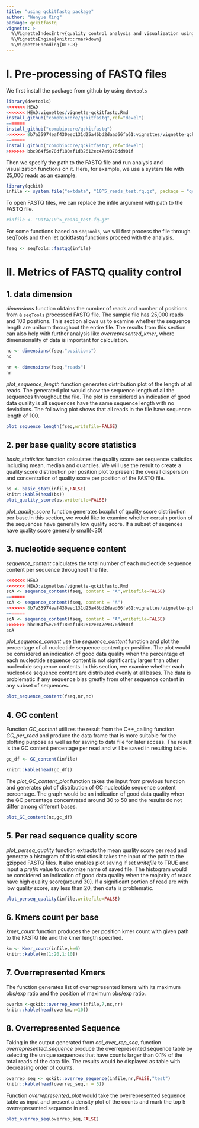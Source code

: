```yaml
---
title: "using qckitfastq package"
author: "Wenyue Xing"
package: qckitfastq
vignette: >
  %\VignetteIndexEntry{quality control analysis and visualization using qckitfastq }
  %\VignetteEngine{knitr::rmarkdown}
  %\VignetteEncoding{UTF-8}
---
```




# I. Pre-processing of FASTQ files

We first install the package from github by using `devtools`

```R

library(devtools)
<<<<<<< HEAD
<<<<<<< HEAD:vignettes/vignette-qckitfastq.Rmd
install_github("compbiocore/qckitfastq",ref="devel")
=======
install_github("compbiocore/qckitfastq")
>>>>>>> 8b7a35974eaf430eec131d25a46bd2daad66fa61:vignettes/vignette-qckitfastq.Rmd
=======
install_github("compbiocore/qckitfastq",ref="devel")
>>>>>>> bbc964f5e70df180af1d32612ec47e9370dd901f


```

Then we specify the path to the FASTQ file and run analysis and visualization functions on it. 
Here, for example, we use a system file with 25,000 reads as an example. 

```r
library(qckit)
infile <- system.file("extdata", "10^5_reads_test.fq.gz", package = "qckit")

```
To open FASTQ files, we can replace the infile argument with path to the FASTQ file. 

```r

#infile <- "Data/10^5_reads_test.fq.gz"

```

For some functions based on `seqTools`, we will first process the file through seqTools and then let qckitfastq functions proceed with the analysis. 

```r

fseq <- seqTools::fastqq(infile)

```

# II. Metrics of FASTQ quality control


## 1. data dimension

*dimensions* function obtains the number of reads and number of positions from a `seqTools` processed FASTQ file. The sample file has 25,000 reads and 100 positions. This section allows us to examine whether the sequence length are uniform throughout the entire file. The results from this section can also help with further analysis like *overrepresented_kmer*, where dimensionality of data is important for calculation. 

```r


nc <- dimensions(fseq,"positions")
nc

nr <- dimensions(fseq,"reads")
nr
```

*plot_sequence_length* function generates distribution plot of the length of all reads. The generated plot would show the sequence length of all the sequences throughout the file. The plot is considered an indication of good data quality is all sequences have the same sequence length with no deviations. The following plot shows that all reads in the file have sequence length of 100. 

```r
plot_sequence_length(fseq,writefile=FALSE)


```

## 2.  per base quality score statistics

*basic_statistics* function calculates the quality score per sequence statistics including mean, median and quantiles. We will use the result to create a quality score distribution per position plot to present the overall dispersion and concentration of quality score per position of the FASTQ file.   

```r

bs <- basic_stat(infile,FALSE)
knitr::kable(head(bs))
plot_quality_score(bs,writefile=FALSE)
```
*plot_quality_score* function generates boxplot of quality score distribution per base.In this section, we would like to examine whether certain portion of the sequences have generally low quality score. If a subset of seqences have quality score generally small(<30) 

## 3. nucleotide sequence content

*sequence_content* calculates the total number of each nucleotide sequence content per sequence throughout the file. 
```r
<<<<<<< HEAD
<<<<<<< HEAD:vignettes/vignette-qckitfastq.Rmd
scA <- sequence_content(fseq, content = "A",writefile=FALSE)
=======
scA <- sequence_content(fseq, content = "A")
>>>>>>> 8b7a35974eaf430eec131d25a46bd2daad66fa61:vignettes/vignette-qckitfastq.Rmd
=======
scA <- sequence_content(fseq, content = "A",writefile=FALSE)
>>>>>>> bbc964f5e70df180af1d32612ec47e9370dd901f
scA
```

*plot_sequence_conent* use the *sequence_content* function and plot the percentage of all nucleotide sequence content per position. The plot would be considered an indication of good data quality when the percentage of each nucleotide sequence content is not significantly larger than other nucleotide sequence contents. In this section, we examine whether each nucleotide sequence content are distributed evenly at all bases. The data is problematic if any sequence bias greatly from other sequence content in any subset of sequences. 

```r

plot_sequence_content(fseq,nr,nc)

```


## 4. GC content


Function *GC_content* utilizes the result from the C++_calling function *GC_per_read* and produce the data frame that is more suitable for the plotting purpose as well as for saving to data file for later access. The result is the GC content percentage per read and will be saved in resulting table. 

```r

gc_df <- GC_content(infile)

knitr::kable(head(gc_df))


```


The *plot_GC_content_plot* function takes the input from previous function and generates plot of distribution of GC nucleotide sequence content percentage. The graph would be an indication of good data quality when the  GC percentage concentrated around 30 to 50 and the results do not differ among different bases. 


```r

plot_GC_content(nc,gc_df)


```


## 5. Per read sequence quality score

*plot_perseq_quality* function extracts the mean quality score per read and generate a histogram of this statistics.It takes the input of the path to the gzipped FASTQ files. It also enables plot saving if set *writefile* to TRUE and input a *prefix* value to customize name of saved file. The histogram would be considered an indication of good data quality when the majority of reads have high quality score(around 30). If a significant portion of read are with low quality score, say less than 20, then data is problematic. 


```r

plot_perseq_quality(infile,writefile=FALSE)

```

## 6. Kmers count per base

*kmer_count* function produces the per position kmer count with given path to the FASTQ file and the kmer length specified. 

```r

km <- Kmer_count(infile,k=6)
knitr::kable(km[1:20,1:10])

```

## 7. Overrepresented Kmers
The function generates list of overrepresented kmers with its maximum obs/exp ratio and the position of maximum obs/exp ratio. 


```r

overkm <-qckit::overrep_kmer(infile,7,nc,nr)
knitr::kable(head(overkm,n=10))


```

## 8. Overrepresented Sequence

Taking in the output generated from *cal_over_rep_seq*, function *overrepresented_sequence* produce the overrepresented sequence table by selecting the unique sequences that have counts larger than 0.1% of the total reads of the data file. The results would be displayed as table with decreasing order of counts.


```r

overrep_seq <- qckit::overrep_sequence(infile,nr,FALSE,"test")
knitr::kable(head(overrep_seq,n = 5))

```

Function *overrepresented_plot* would take the overrepresented sequence table as input and present a density plot of the counts and mark the top 5 overrepresented sequence in red. 


```r


plot_overrep_seq(overrep_seq,FALSE)


```
